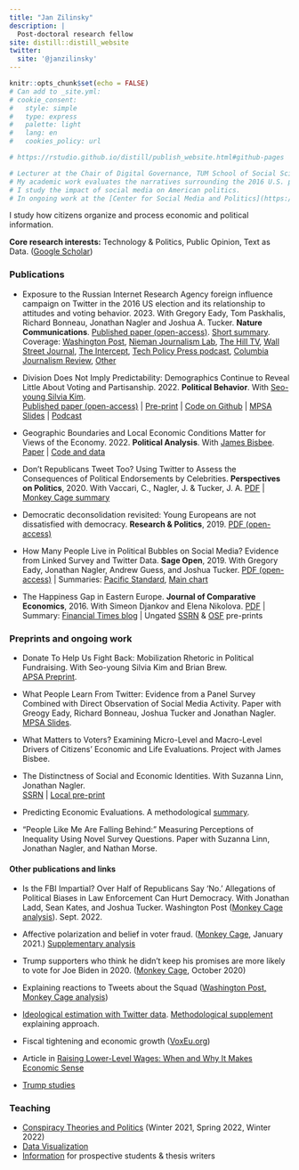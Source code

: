 ```yaml
---
title: "Jan Zilinsky"
description: |
  Post-doctoral research fellow
site: distill::distill_website
twitter:
  site: '@janzilinsky'
---
```


```r
knitr::opts_chunk$set(echo = FALSE)
# Can add to _site.yml:
# cookie_consent:
#   style: simple
#   type: express
#   palette: light
#   lang: en
#   cookies_policy: url

# https://rstudio.github.io/distill/publish_website.html#github-pages

# Lecturer at the Chair of Digital Governance, TUM School of Social Sciences and Technology.
# My academic work evaluates the narratives surrounding the 2016 U.S. presidential election, and the relationship between economic sentiment and objective economic outcomes.
# I study the impact of social media on American politics. 
# In ongoing work at the [Center for Social Media and Politics](https://csmapnyu.org), my co-authors and I investigate how media consumption and exposure to misinformation influences voters' beliefs and decisions.
```

I study how citizens organize and process economic and political information. 

**Core research interests:** Technology & Politics, Public Opinion, Text as Data. ([Google Scholar](https://scholar.google.com/citations?user=bHW37e4AAAAJ&hl=en&oi=ao))

### Publications

- Exposure to the Russian Internet Research Agency foreign influence campaign on Twitter in the 2016 US election and its relationship to attitudes and voting behavior. 2023. With Gregory Eady, Tom Paskhalis, Richard Bonneau, Jonathan Nagler and Joshua A. Tucker. **Nature Communications**. [Published paper (open-access)](https://www.nature.com/articles/s41467-022-35576-9). [Short summary](https://csmapnyu.org/news-views/news/exposure-to-russian-twitter-campaigns-in-2016-presidential-race-highly-concentrated-largely-limited-to-strongly-partisan-republicans). Coverage: [Washington Post](https://www.washingtonpost.com/politics/2023/01/09/russian-trolls-twitter-had-little-influence-2016-voters/), [Nieman Journalism Lab](https://www.niemanlab.org/2023/01/good-news-misinformation-isnt-as-powerful-as-feared-bad-news-neither-is-information/), [The Hill TV](https://www.youtube.com/watch?v=baFTYloKpCI), [Wall Street Journal](https://www.wsj.com/articles/does-twitter-disinformation-even-work-russian-trolls-2016-election-nature-communications-study-elon-musk-donald-trump-vladimir-putin-11673375453), [The Intercept](https://theintercept.com/2023/01/10/russia-twitter-bots-trump-election/), [Tech Policy Press podcast](https://techpolicy.press/examining-the-impact-of-internet-research-agency-tweets-in-the-2016-u-s-election/), [Columbia Journalism Review](https://www.cjr.org/the_media_today/nature_study_trump_bots_twitter.php), [Other](https://nature.altmetric.com/details/140986471/news)

- Division Does Not Imply Predictability: Demographics Continue to Reveal Little About Voting and Partisanship. 2022. **Political Behavior**. With [Seo-young Silvia Kim](https://sysilviakim.com). <br>
[Published paper (open-access)](https://link.springer.com/article/10.1007/s11109-022-09816-z) | [Pre-print](https://preprints.apsanet.org/engage/apsa/article-details/607dd8cb331f302dc365f87e) | [Code on Github](https://github.com/sysilviakim/surveyML) | [MPSA Slides](https://zilinskyjan.github.io/slides/surveyML_MPSA.pdf) | [Podcast](https://www.niskanencenter.org/is-demographic-and-geographic-polarization-overstated/)

- Geographic Boundaries and Local Economic Conditions Matter for Views of the Economy. 2022. **Political Analysis**. With [James Bisbee](https://www.jamesbisbee.com). <br>
[Paper](https://www.cambridge.org/core/journals/political-analysis/article/abs/geographic-boundaries-and-local-economic-conditions-matter-for-views-of-the-economy/32C8C058B8E16CAD48374F95B2B1B3EF) | [Code and data](https://dataverse.harvard.edu/dataset.xhtml?persistentId=doi:10.7910/DVN/C1XZKK)

- Don’t Republicans Tweet Too? Using Twitter to Assess the Consequences of Political Endorsements by Celebrities. **Perspectives on Politics**, 2020. With Vaccari, C., Nagler, J. & Tucker, J. A.
[PDF](https://www.cambridge.org/core/journals/perspectives-on-politics/article/abs/dont-republicans-tweet-too-using-twitter-to-assess-the-consequences-of-political-endorsements-by-celebrities/B2915BB8FBD93D0555D8C3D77CB00E65) | [Monkey Cage summary](https://www.washingtonpost.com/politics/2019/10/28/think-celebrities-get-punished-being-political-fact-they-get-retweeted/)

- Democratic deconsolidation revisited: Young Europeans are not dissatisfied with democracy.
**Research & Politics**, 2019. [PDF (open-access)](https://journals.sagepub.com/doi/10.1177/2053168018814332)

- How Many People Live in Political Bubbles on Social Media? Evidence from Linked Survey and Twitter Data. **Sage Open**, 2019. With Gregory Eady, Jonathan Nagler, Andrew Guess, and Joshua Tucker.
[PDF (open-access)](https://journals.sagepub.com/doi/full/10.1177/2158244019832705) | Summaries: [Pacific Standard](https://psmag.com/news/ideological-bubbles-turns-out-liberals-and-conservatives-mainly-follow-the-same-news-sources), [Main chart](https://twitter.com/andyguess/status/1102962970227810304) 

- The Happiness Gap in Eastern Europe. **Journal of Comparative Economics**, 2016. With Simeon Djankov and Elena Nikolova.
[PDF](http://www.sciencedirect.com/science/article/pii/S0147596715000888) | Summary: [Financial Times blog](https://www.ft.com/content/abae03a5-6b58-3f05-ac84-d298b0e47ab5) | Ungated [SSRN](http://papers.ssrn.com/sol3/papers.cfm?abstract_id=2658136) & [OSF](https://osf.io/preprints/socarxiv/et7vz/) pre-prints

### Preprints and ongoing work

- Donate To Help Us Fight Back: Mobilization Rhetoric in Political Fundraising. With Seo-young Silvia Kim and Brian Brew. <br> 
[APSA Preprint](https://preprints.apsanet.org/engage/apsa/article-details/62978471d18cdf8fa14b4060).

- What People Learn From Twitter: Evidence from a Panel Survey Combined with Direct Observation of Social Media Activity. Paper with Greogy Eady, Richard Bonneau, Joshua Tucker and Jonathan Nagler. [MPSA Slides](https://zilinskyjan.github.io/slides/MPSA_2019_Twitter.pdf).

- What Matters to Voters? Examining Micro-Level and Macro-Level Drivers of Citizens' Economic and Life Evaluations. Project with James Bisbee. 

- The Distinctness of Social and Economic Identities. With Suzanna Linn, Jonathan Nagler. <br>
[SSRN](https://papers.ssrn.com/sol3/papers.cfm?abstract_id=4108071) | [Local pre-print](https://zilinskyjan.github.io/papers/Economic_Identity_2022.pdf)

- Predicting Economic Evaluations. A methodological [summary](https://osf.io/7bgne/).

- "People Like Me Are Falling Behind:" Measuring Perceptions of Inequality Using Novel Survey Questions.
Paper with Suzanna Linn, Jonathan Nagler, and Nathan Morse.

#### Other publications and links

- Is the FBI Impartial? Over Half of Republicans Say ‘No.’ Allegations of Political Biases in Law Enforcement Can Hurt Democracy. With Jonathan Ladd, Sean Kates, and Joshua Tucker. Washington Post ([Monkey Cage analysis](https://www.washingtonpost.com/politics/2022/09/15/fbi-trump-republicans-democrats-maga/)). Sept. 2022.
- Affective polarization and belief in voter fraud. ([Monkey Cage](https://www.washingtonpost.com/politics/2021/01/19/which-republicans-think-election-was-stolen-those-who-hate-democrats-dont-mind-white-nationalists/), January 2021.) [Supplementary analysis](https://csmapnyu.org/assets/publications/2021_03_02_TMC_fraud.pdf)
- Trump supporters who think he didn't keep his promises are more likely to vote for Joe Biden in 2020. ([Monkey Cage](https://www.washingtonpost.com/politics/2020/10/28/did-trump-keep-his-campaign-promises-heres-what-americans-think/), October 2020)
- Explaining reactions to Tweets about the Squad ([Washington Post, Monkey Cage analysis](https://www.washingtonpost.com/politics/2019/07/20/why-didnt-more-congressional-republicans-condemn-trumps-racist-tweets-about-squad-this-graph-explains/))
* [Ideological estimation with Twitter data](https://www.washingtonpost.com/news/monkey-cage/wp/2018/10/05/trying-to-understand-how-jeff-flake-is-leaning-we-analyzed-his-twitter-feed-and-were-surprised/?utm_term=.6036368712fe). [Methodological supplement](https://gregoryeady.com/Misc/Monkey_Cage_Flake_Methods_Supplement.pdf) explaining approach.
* Fiscal tightening and economic growth ([VoxEu.org](https://voxeu.org/article/fiscal-tightening-and-economic-growth-exploring-cross-country-correlations))
* Article in [Raising Lower-Level Wages: When and Why It Makes Economic Sense](https://www.piie.com/publications/piie-briefings/raising-lower-level-wages-when-and-why-it-makes-economic-sense)

* [Trump studies](https://zilinskyjan.github.io/trump-election-research) 

### Teaching

- [Conspiracy Theories and Politics](https://www.craft.do/s/vtoANButumlrdy) (Winter 2021, Spring 2022, Winter 2022)
- [Data Visualization](Telling stories with R: Data Visualization)
- [Information](https://zilinskyjan.github.io/prospective-students) for prospective students & thesis writers


